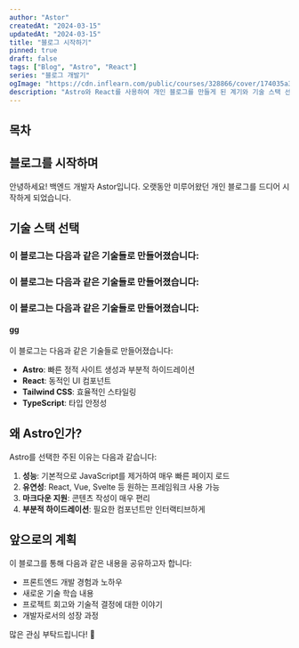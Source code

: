 ```yaml
---
author: "Astor"
createdAt: "2024-03-15"
updatedAt: "2024-03-15"
title: "블로그 시작하기"
pinned: true
draft: false
tags: ["Blog", "Astro", "React"]
series: "블로그 개발기"
ogImage: "https://cdn.inflearn.com/public/courses/328866/cover/174035a3-ca6b-48cd-b122-c88df540cb04/%E1%84%8E%E1%85%A5%E1%84%8B%E1%85%B3%E1%86%B7_%E1%84%86%E1%85%A1%E1%86%AB%E1%84%82%E1%85%A1%E1%86%AB_%E1%84%85%E1%85%B5%E1%84%8B%E1%85%A2%E1%86%A8%E1%84%90%E1%85%B3_v2_cover_inflearn.png"
description: "Astro와 React를 사용하여 개인 블로그를 만들게 된 계기와 기술 스택 선택 이유에 대해 이야기합니다."
---
```


## 목차

## 블로그를 시작하며

안녕하세요! 백엔드 개발자 Astor입니다.
오랫동안 미루어왔던 개인 블로그를 드디어 시작하게 되었습니다.

## 기술 스택 선택

### 이 블로그는 다음과 같은 기술들로 만들어졌습니다:

### 이 블로그는 다음과 같은 기술들로 만들어졌습니다:

### 이 블로그는 다음과 같은 기술들로 만들어졌습니다:

#### gg

이 블로그는 다음과 같은 기술들로 만들어졌습니다:

- **Astro**: 빠른 정적 사이트 생성과 부분적 하이드레이션
- **React**: 동적인 UI 컴포넌트
- **Tailwind CSS**: 효율적인 스타일링
- **TypeScript**: 타입 안정성

## 왜 Astro인가?

Astro를 선택한 주된 이유는 다음과 같습니다:

1. **성능**: 기본적으로 JavaScript를 제거하여 매우 빠른 페이지 로드
2. **유연성**: React, Vue, Svelte 등 원하는 프레임워크 사용 가능
3. **마크다운 지원**: 콘텐츠 작성이 매우 편리
4. **부분적 하이드레이션**: 필요한 컴포넌트만 인터랙티브하게

## 앞으로의 계획

이 블로그를 통해 다음과 같은 내용을 공유하고자 합니다:

- 프론트엔드 개발 경험과 노하우
- 새로운 기술 학습 내용
- 프로젝트 회고와 기술적 결정에 대한 이야기
- 개발자로서의 성장 과정

많은 관심 부탁드립니다! 🚀

